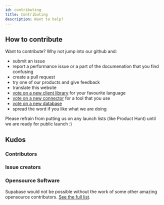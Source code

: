 ```yaml
---
id: contributing
title: Contributing
description: Want to help?
---
```



## How to contribute

Want to contribute? Why not jump into our github and:

- submit an issue
- report a performance issue or a part of the documenation that you find confusing
- create a pull request
- try one of our products and give feedback
- translate this website
- [vote on a new client library](https://github.com/supabase/monorepo/issues/5) for your favourite language
- [vote on a new connector](https://github.com/supabase/monorepo/issues/4) for a tool that you use
- [vote on a new database](https://github.com/supabase/monorepo/issues/6)
- spread the word if you like what we are doing

Please refrain from putting us on any launch lists (like Product Hunt) until we are ready for public launch :)

## Kudos

### Contributors

<ContributorList list={Contributors} />

### Issue creators

<ContributorList list={IssueCreators} />

### Opensource Software

Supabase would not be possible without the work of some other amazing opensource contributors. [See the full list](/humans.txt).
